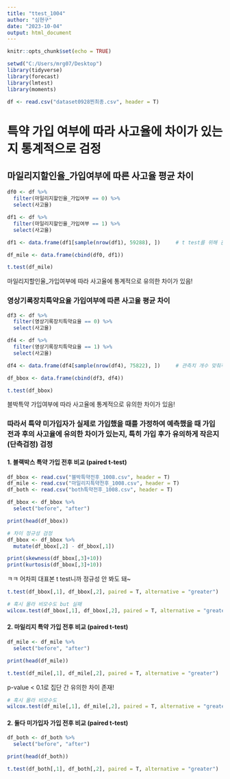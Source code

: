 ```yaml
---
title: "ttest_1004"
author: "심현구"
date: "2023-10-04"
output: html_document
---
```


```r
knitr::opts_chunk$set(echo = TRUE)
```

```r
setwd("C:/Users/mrg07/Desktop")
library(tidyverse)
library(forecast)
library(lmtest)
library(moments)
```

```r
df <- read.csv("dataset0928찐최종.csv", header = T)
```

# 특약 가입 여부에 따라 사고율에 차이가 있는지 통계적으로 검정

## 마일리지할인율_가입여부에 따른 사고율 평균 차이
```r
df0 <- df %>% 
  filter(마일리지할인율_가입여부 == 0) %>% 
  select(사고율)

df1 <- df %>% 
  filter(마일리지할인율_가입여부 == 1) %>% 
  select(사고율)

df1 <- data.frame(df1[sample(nrow(df1), 59288), ])     # t test를 위해 관측치 개수 맞춰주기
```


```r
df_mile <- data.frame(cbind(df0, df1))

t.test(df_mile)
```

마일리지할인율_가입여부에 따라 사고율에 통계적으로 유의한 차이가 있음!


### 영상기록장치특약요율 가입여부에 따른 사고율 평균 차이
```r
df3 <- df %>% 
  filter(영상기록장치특약요율 == 0) %>% 
  select(사고율)

df4 <- df %>% 
  filter(영상기록장치특약요율 == 1) %>% 
  select(사고율)

df4 <- data.frame(df4[sample(nrow(df4), 75822), ])     # 관측치 개수 맞춰주기
```

```r
df_bbox <- data.frame(cbind(df3, df4))

t.test(df_bbox)
```

블박특약 가입여부에 따라 사고율에 통계적으로 유의한 차이가 있음!

### 따라서 특약 미가입자가 실제로 가입했을 때를 가정하여 예측했을 때 가입 전과 후의 사고율에 유의한 차이가 있는지, 특히 가입 후가 유의하게 작은지 (단측검정) 검정


#### 1. 블랙박스 특약 가입 전후 비교 (paired t-test)

```r
df_bbox <- read.csv("블박특약전후_1008.csv", header = T)
df_mile <- read.csv("마일리지특약전후_1008.csv", header = T)
df_both <- read.csv("both특약전후_1008.csv", header = T)
```

```r
df_bbox <- df_bbox %>% 
  select("before", "after")

print(head(df_bbox))
```
```r
# 차이 정규성 검정
df_bbox <- df_bbox %>% 
  mutate(df_bbox[,2] - df_bbox[,1])

print(skewness(df_bbox[,3]+10))
print(kurtosis(df_bbox[,3]+10))
```
ㅋㅋ 어차피 대표본 t test니까 정규성 안 봐도 돼~


```r
t.test(df_bbox[,1], df_bbox[,2], paired = T, alternative = "greater")
```
```r
# 혹시 몰라 비모수도 but 실패
wilcox.test(df_bbox[,1], df_bbox[,2], paired = T, alternative = "greater", exact = F)
```





#### 2. 마일리지 특약 가입 전후 비교 (paired t-test)

```r
df_mile <- df_mile %>% 
  select("before", "after")

print(head(df_mile))
```

```r
t.test(df_mile[,1], df_mile[,2], paired = T, alternative = "greater")
```

p-value < 0.1로 집단 간 유의한 차이 존재!

```r
# 혹시 몰라 비모수도
wilcox.test(df_mile[,1], df_mile[,2], paired = T, alternative = "greater", exact = F)
```

#### 2. 둘다 미가입자 가입 전후 비교 (paired t-test)
```r
df_both <- df_both %>% 
  select("before", "after")

print(head(df_both))
```

```r
t.test(df_both[,1], df_both[,2], paired = T, alternative = "greater")

```


